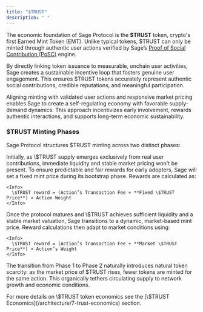 ```yaml
---
title: "$TRUST"
description: " "
---
```


The economic foundation of Sage Protocol is the **\$TRUST** token, crypto's first Earned Mint Token (EMT). Unlike typical tokens, \$TRUST can only be minted through authentic user actions verified by Sage’s [Proof of Social Contribution (PoSC)](/introduction/2-posc) engine.

By directly linking token issuance to measurable, onchain user activities, Sage creates a sustainable incentive loop that fosters genuine user engagement. This ensures \$TRUST tokens accurately represent authentic social contributions, credible reputations, and meaningful participation.

Aligning minting with validated user actions and responsive market pricing enables Sage to create a self-regulating economy with favorable supply-demand dynamics. This approach incentivizes early involvement, rewards authentic interactions, and supports long-term economic sustainability.

### \$TRUST Minting Phases

Sage Protocol structures \$TRUST minting across two distinct phases:

<Steps>
  <Step title="Phase 1: Fixed Mint Price (Bootstrap Phase)" iconType="regular">
    Initially, as \$TRUST supply emerges exclusively from real user contributions, immediate liquidity and stable market pricing won't be present. To ensure predictable and fair rewards for early adopters, Sage will set a fixed mint price during its bootstrap phase. Rewards are calculated as:

    <Info>
      \$TRUST reward = (Action’s Transaction Fee ÷ **Fixed \$TRUST Price**) × Action Weight
    </Info>
  </Step>
  <Step title="Phase 2: Market-driven Mint Price">
    Once the protocol matures and \$TRUST achieves sufficient liquidity and a stable market valuation, Sage transitions to a dynamic, market-based mint price. Reward calculations then adapt to market conditions using:

    <Info>
      \$TRUST reward = (Action’s Transaction Fee ÷ **Market \$TRUST Price**) × Action’s Weight
    </Info>
  </Step>
</Steps>

The transition from Phase 1 to Phase 2 naturally introduces natural token scarcity: as the market price of \$TRUST rises, fewer tokens are minted for the same action. This organically tethers circulating supply to network growth and economic conditions.

<Tip>
  For more details on \$TRUST token economics see the [\$TRUST Economics](/architecture/7-trust-economics) section.
</Tip>